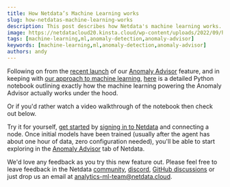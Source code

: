 ```yaml
---
title: How Netdata’s Machine Learning works
slug: how-netdatas-machine-learning-works
description: This post describes how Netdata's machine learning works.
image: https://netdatacloud20.kinsta.cloud/wp-content/uploads/2022/09/how-netdata-ml-works.jpg
tags: [machine-learning,ml,anomaly-detection,anomaly-advisor]
keywords: [machine-learning,ml,anomaly-detection,anomaly-advisor]
authors: andy
---
```


Following on from the <a href="https://www.netdata.cloud/blog/introducing-anomaly-advisor-unsupervised-anomaly-detection-in-netdata" target="_blank" rel="noopener">recent launch</a> of our <a href="https://learn.netdata.cloud/docs/cloud/insights/anomaly-advisor" target="_blank" rel="noopener">Anomaly Advisor</a> feature, and in keeping with <a href="https://www.netdata.cloud/blog/our-approach-to-machine-learning/" target="_blank" rel="noopener">our approach to machine learning</a>, <a href="https://github.com/netdata/netdata/blob/master/ml/notebooks/netdata_anomaly_detection_deepdive.ipynb" target="_blank" rel="noopener">here</a> is a detailed Python notebook outlining exactly how the machine learning powering the Anomaly Advisor actually works under the hood.
<!--truncate-->
Or if you'd rather watch a video walkthrough of the notebook then check out below.

<ReactPlayer controls width='100%' url='https://www.youtube.com/embed/L1xleckyuDQ' />

Try it for yourself, <a href="https://learn.netdata.cloud/docs/cloud/get-started" target="_blank" rel="noopener">get started</a> by <a href="https://app.netdata.cloud/?utm_source=blog&amp;utm_content=how_netdata_ml_works" target="_blank" rel="noopener">signing in to Netdata</a> and connecting a node. Once initial models have been trained (usually after the agent has about one hour of data, zero configuration needed), you'll be able to start exploring in the <a href="https://learn.netdata.cloud/docs/cloud/insights/anomaly-advisor" target="_blank" rel="noopener">Anomaly Advisor</a> tab of Netdata.

We'd love any feedback as you try this new feature out. Please feel free to leave feedback in the Netdata <a href="https://community.netdata.cloud/" target="_blank" rel="noopener">community</a>, <a href="https://discord.gg/mPZ6WZKKG2" target="_blank" rel="noopener">discord</a>, <a href="https://github.com/netdata/netdata/discussions" target="_blank" rel="noopener">GitHub discussions</a> or just drop us an email at analytics-ml-team@netdata.cloud.